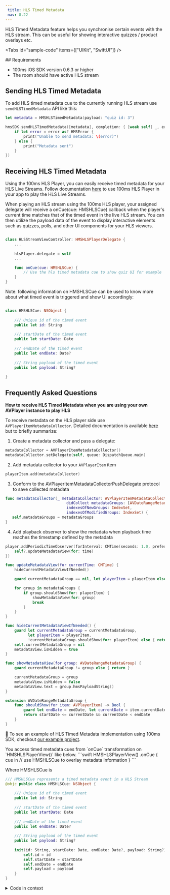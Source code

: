 ```yaml
---
 title: HLS Timed Metadata
 nav: 8.22
---
```


HLS Timed Metadata feature helps you synchronise certain events with the HLS stream. This can be useful for showing interactive quizzes / product overlays etc.


<Tabs
  id="sample-code"
  items={["UIKit", "SwiftUI"]}
/>

<Tab id='sample-code-0'>
## Requirements

-   100ms iOS SDK version 0.6.3 or higher
-   The room should have active HLS stream

## Sending HLS Timed Metadata

To add HLS timed metadata cue to the currently running HLS stream use `sendHLSTimedMetadata` API like this:

```swift
let metadata = HMSHLSTimedMetadata(payload: "quiz id: 3")

hmsSDK.sendHLSTimedMetadata([metadata], completion: { [weak self] _, error in
    if let error = error as? HMSError {
        print("Unable to send metadata: \(error)")
    } else {
        print("Metadata sent")
    }
})
```

## Receiving HLS Timed Metadata

Using the 100ms HLS Player, you can easily receive timed metadata for your HLS Live Streams. Follow documentation [here](/ios/v2/how--to-guides/record-and-live-stream/hls/hls-player) to use 100ms HLS Player in your app to play the HLS Live Streams.

When playing an HLS stream using the 100ms HLS player, your assigned delegate will receive a onCue(cue: HMSHLSCue) callback when the player's current time matches that of the timed event in the live HLS stream. You can then utilize the payload data of the event to display interactive elements such as quizzes, polls, and other UI components for your HLS viewers.

```swift

class HLSStreamViewController: HMSHLSPlayerDelegate {
    ...
    
    hlsPlayer.delegate = self
    ...

    func onCue(cue: HMSHLSCue) {
        // Use the hls timed metadata cue to show quiz UI for example
    }
}

```

Note: following information on HMSHLSCue can be used to know more about what timed event is triggered and show UI accordingly:

```swift

class HMSHLSCue: NSObject {
    
    /// Unique id of the timed event
    public let id: String
    
    /// startDate of the timed event
    public let startDate: Date
    
    /// endDate of the timed event
    public let endDate: Date?
    
    /// String payload of the timed event
    public let payload: String?
    
}

```


## Frequently Asked Questions

**How to receive HLS Timed Metadata when you are using your own AVPlayer instance to play HLS**

To receive metadata on the HLS player side use `AVPlayerItemMetadataCollector`. Detailed documentation is available [here](https://developer.apple.com/documentation/avfoundation/avplayeritemmetadatacollector) but to briefly summarize:

1. Create a metadata collector and pass a delegate:

```swift
metadataCollector = AVPlayerItemMetadataCollector()
metadataCollector.setDelegate(self, queue: DispatchQueue.main)
```

2. Add metadata collector to your `AVPlayerItem` item

```swift
playerItem.add(metadataCollector)
```

3. Conform to the AVPlayerItemMetadataCollectorPushDelegate protocol to save collected metadata

```swift
func metadataCollector(_ metadataCollector: AVPlayerItemMetadataCollector,
                           didCollect metadataGroups: [AVDateRangeMetadataGroup],
                           indexesOfNewGroups: IndexSet,
                           indexesOfModifiedGroups: IndexSet) {
   self.metadataGroups = metadataGroups
}
```

4. Add playback observer to show the metadata when playback time reaches the timestamp defined by the metadata

```swift
player.addPeriodicTimeObserver(forInterval: CMTime(seconds: 1.0, preferredTimescale: CMTimeScale(NSEC_PER_SEC)), queue: .main, using: { [weak self] time in
    self?.updateMetadataView(for: time)
})

```

```swift
func updateMetadataView(for currentTime: CMTime) {
    hideCurrentMetadataViewIfNeeded()

    guard currentMetadataGroup == nil, let playerItem = playerItem else { return }

    for group in metadataGroups {
        if group.shouldShow(for: playerItem) {
            showMetadataView(for: group)
            break
        }
    }
}

func hideCurrentMetadataViewIfNeeded() {
    guard let currentMetadataGroup = currentMetadataGroup,
          let playerItem = playerItem,
          !currentMetadataGroup.shouldShow(for: playerItem) else { return }
    self.currentMetadataGroup = nil
    metadataView.isHidden = true
}

func showMetadataView(for group: AVDateRangeMetadataGroup) {
    guard currentMetadataGroup != group else { return }

    currentMetadataGroup = group
    metadataView.isHidden = false
    metadataView.text = group.hmsPayloadString()
}
```

```swift
extension AVDateRangeMetadataGroup {
    func shouldShow(for item: AVPlayerItem) -> Bool {
        guard let endDate = endDate, let currentDate = item.currentDate() else { return false }
        return startDate <= currentDate && currentDate < endDate
    }
}
```

👀 To see an example of HLS Timed Metadata implementation using 100ms SDK, checkout [our example project](https://github.com/100mslive/100ms-ios-sdk/blob/main/Example/HMSSDKExample/Meeting/HLS/HLSStreamViewController.swift).
</Tab>

<Tab id='sample-code-1'>
You access timed metadata cues from `onCue` transformation on `HMSHLSPlayerView()` like below.
```swift
HMSHLSPlayerView()
    .onCue { cue in
        // use HMSHLSCue to overlay metadata information
    }
```

Where HMSHLSCue is
```swift
/// HMSHLSCue represents a timed metadata event in a HLS Stream
@objc public class HMSHLSCue: NSObject {
    
    /// Unique id of the timed event
    public let id: String
    
    /// startDate of the timed event
    public let startDate: Date
    
    /// endDate of the timed event
    public let endDate: Date?
    
    /// String payload of the timed event
    public let payload: String?
    
    init(id: String, startDate: Date, endDate: Date?, payload: String?) {
        self.id = id
        self.startDate = startDate
        self.endDate = endDate
        self.payload = payload
    }
}
```

<details>
    <summary>Code in context</summary>
```swift
import SwiftUI
import HMSRoomModels

struct MeetingView: View {
    
    @ObservedObject var roomModel = HMSRoomModel(roomCode: "qdw-mil-sev")
    
    var body: some View {
        
        switch roomModel.roomState {
        case .notJoined, .leftMeeting:
            // Button to join the room
            Button {
                Task {
                    try await roomModel.joinSession(userName: "iOS User")
                }
            } label: {
                Text("Join")
            }
        case .inMeeting:
            VStack {
                if roomModel.hlsVariants.first?.url != nil {
                    HMSHLSPlayerView()
                        .onResolutionChanged { size in
                            print("resolution: \(size)")
                        }
                        .onPlaybackFailure { error in
                            print("hlsError: \(error.localizedDescription)")
                        }
                        .onCue { cue in
                            
                        }
                }
                else {
                    // view to show when stream is yet to start
                }
                
                HStack {
                    
                    // Button to leave the room
                    Image(systemName: "phone.down.fill")
                        .onTapGesture {
                            Task {
                                try await roomModel.leaveSession()
                            }
                        }
                }
            }
        }
    }
}
```
</details>
</Tab>
